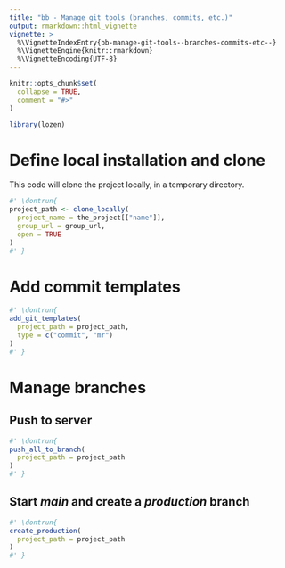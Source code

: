 ```yaml
---
title: "bb - Manage git tools (branches, commits, etc.)"
output: rmarkdown::html_vignette
vignette: >
  %\VignetteIndexEntry{bb-manage-git-tools--branches-commits-etc--}
  %\VignetteEngine{knitr::rmarkdown}
  %\VignetteEncoding{UTF-8}
---
```


```r
knitr::opts_chunk$set(
  collapse = TRUE,
  comment = "#>"
)
```

```r
library(lozen)
```

<!-- WARNING - This vignette is generated by {fusen} from dev/flat_manage_git.Rmd: do not edit by hand -->

# Define local installation and clone

This code will clone the project locally, in a temporary directory.


  

```r
#' \dontrun{
project_path <- clone_locally(
  project_name = the_project[["name"]],
  group_url = group_url,
  open = TRUE
)
#' }
```

  

# Add commit templates

  

```r
#' \dontrun{
add_git_templates(
  project_path = project_path,
  type = c("commit", "mr")
)
#' }
```

  

  

# Manage branches

## Push to server

  

```r
#' \dontrun{
push_all_to_branch(
  project_path = project_path
)
#' }
```

  

## Start _main_ and create a _production_ branch

  

  

```r
#' \dontrun{
create_production(
  project_path = project_path
)
#' }
```

  

  


